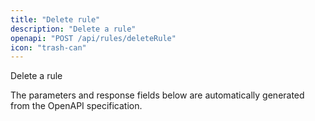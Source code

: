 ```yaml
---
title: "Delete rule"
description: "Delete a rule"
openapi: "POST /api/rules/deleteRule"
icon: "trash-can"
---
```


Delete a rule

<Note>
The parameters and response fields below are automatically generated from the OpenAPI specification.
</Note>
